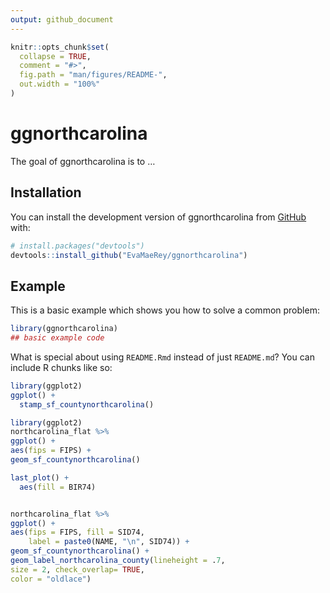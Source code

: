```yaml
---
output: github_document
---
```


<!-- README.md is generated from README.Rmd. Please edit that file -->

```r
knitr::opts_chunk$set(
  collapse = TRUE,
  comment = "#>",
  fig.path = "man/figures/README-",
  out.width = "100%"
)
```

# ggnorthcarolina

<!-- badges: start -->
<!-- badges: end -->

The goal of ggnorthcarolina is to ...

## Installation

You can install the development version of ggnorthcarolina from [GitHub](https://github.com/) with:

``` r
# install.packages("devtools")
devtools::install_github("EvaMaeRey/ggnorthcarolina")
```

## Example

This is a basic example which shows you how to solve a common problem:

```r
library(ggnorthcarolina)
## basic example code
```

What is special about using `README.Rmd` instead of just `README.md`? You can include R chunks like so:

```r
library(ggplot2)
ggplot() +
  stamp_sf_countynorthcarolina()

library(ggplot2)
northcarolina_flat %>%
ggplot() +
aes(fips = FIPS) +
geom_sf_countynorthcarolina()

last_plot() + 
  aes(fill = BIR74)


northcarolina_flat %>%
ggplot() +
aes(fips = FIPS, fill = SID74,
    label = paste0(NAME, "\n", SID74)) +
geom_sf_countynorthcarolina() +
geom_label_northcarolina_county(lineheight = .7,
size = 2, check_overlap= TRUE,
color = "oldlace")
```

